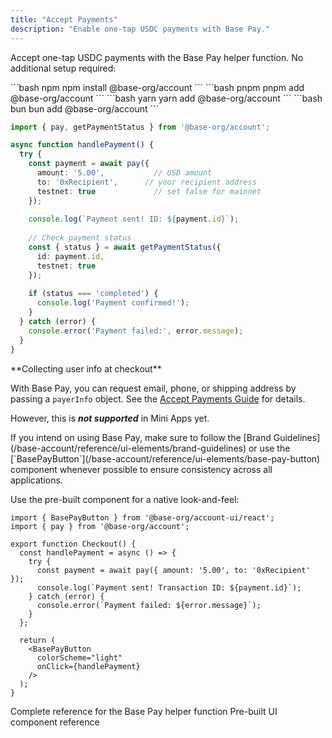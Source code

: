 ```yaml
---
title: "Accept Payments"
description: "Enable one-tap USDC payments with Base Pay."
---
```


Accept one-tap USDC payments with the Base Pay helper function. No additional setup required:

<Steps>
<Step title="Install the Base Account SDK">

<CodeGroup>
```bash npm
npm install @base-org/account
```
```bash pnpm
pnpm add @base-org/account
```
```bash yarn
yarn add @base-org/account
```
```bash bun
bun add @base-org/account
```
</CodeGroup>

</Step>

<Step title="Import and call the `pay` function">

```typescript title="PaymentComponent.tsx" highlight={5-10}
import { pay, getPaymentStatus } from '@base-org/account';

async function handlePayment() {
  try {
    const payment = await pay({
      amount: '5.00',           // USD amount
      to: '0xRecipient',      // your recipient address
      testnet: true             // set false for mainnet
    });
    
    console.log(`Payment sent! ID: ${payment.id}`);
    
    // Check payment status
    const { status } = await getPaymentStatus({ 
      id: payment.id,
      testnet: true 
    });
    
    if (status === 'completed') {
      console.log('Payment confirmed!');
    }
  } catch (error) {
    console.error('Payment failed:', error.message);
  }
}
```

<Warning>
**Collecting user info at checkout**

With Base Pay, you can request email, phone, or shipping address by passing a `payerInfo` object. See the [Accept Payments Guide](/base-account/guides/accept-payments#collect-user-information-optional) for details.

However, this is ***not supported*** in Mini Apps yet.
</Warning>

<Tip>
If you intend on using Base Pay, make sure to follow the [Brand Guidelines](/base-account/reference/ui-elements/brand-guidelines) or use the [`BasePayButton`](/base-account/reference/ui-elements/base-pay-button) component whenever possible to ensure consistency across all applications.
</Tip>
</Step>

<Step title="Add the Base Pay Button">

Use the pre-built component for a native look-and-feel:

```tsx title="PaymentComponent.tsx"
import { BasePayButton } from '@base-org/account-ui/react';
import { pay } from '@base-org/account';

export function Checkout() {
  const handlePayment = async () => {
    try {
      const payment = await pay({ amount: '5.00', to: '0xRecipient' });
      console.log(`Payment sent! Transaction ID: ${payment.id}`);
    } catch (error) {
      console.error(`Payment failed: ${error.message}`);
    }
  };

  return (
    <BasePayButton
      colorScheme="light"
      onClick={handlePayment}
    />
  );
}
```

</Step>

</Steps>

<CardGroup cols={2}>
  <Card title="Base Pay Reference" icon="file-lines" href="/base-account/reference/base-pay/pay">
    Complete reference for the Base Pay helper function
  </Card>
  <Card title="Base Pay Button Reference" icon="rectangle-wide" href="/base-account/reference/ui-elements/base-pay-button">
    Pre-built UI component reference
  </Card>
</CardGroup>